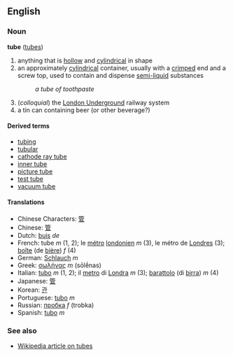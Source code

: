 ==English==
===Noun===
'''tube''' ([[tubes]])

#anything that is [[hollow]] and [[cylindrical]] in shape
#an approximately [[cylindrical]] container, usually with a [[crimped]] end and a screw top, used to contain and dispense [[semi-liquid]] substances
#:''a tube of toothpaste''
#(''colloquial'') the [[London Underground]] railway system
#a tin can containing beer (or other beverage?)

====Derived terms====
*[[tubing]]
*[[tubular]]
*[[cathode ray tube]]
*[[inner tube]]
*[[picture tube]]
*[[test tube]]
*[[vacuum tube]]

====Translations====
*Chinese Characters: [[管]]
*Chinese: [[管]]
*Dutch: [[buis]] ''de''
*French: tube ''m'' (1, 2); le [[métro]] [[londonien]] ''m'' (3), le métro de [[Londres]] (3); [[boîte]] (de [[bière]]) ''f'' (4)
*German: [[Schlauch]] ''m''
*Greek: [[σωλήνας]] ''m'' (sōlḗnas)
*Italian: [[tubo]] ''m'' (1, 2); il [[metro]] di [[Londra]] ''m'' (3); [[barattolo]] (di [[birra]]) ''m'' (4)
*Japanese: [[管]]
*Korean: [[관]]
*Portuguese: [[tubo]] ''m''
*Russian: [[пробка]] ''f'' (trobka)
*Spanish: [[tubo]] ''m''

===See also===
*[[w:Tube|Wikipedia article on tubes]]